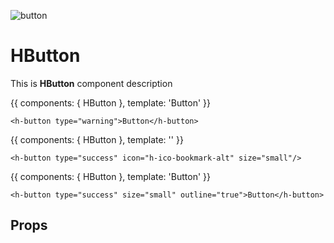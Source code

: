
![button](/public/undraw_design_components_9vy6.svg)

<Meta title='HButton' component={HButton} />

# HButton

This is **HButton** component description

<Story name='primary' height='50px'>{{
  components: { HButton },
  template: '<h-button type="warning">Button</h-button>'
}}</Story>

```
<h-button type="warning">Button</h-button>
```

<Story name='icon' height='50px'>{{
  components: { HButton },
  template: '<h-button type="success" icon="h-icon-bookmark-alt" size="small"/>'
}}</Story>

```
<h-button type="success" icon="h-ico-bookmark-alt" size="small"/>   
```

<Story name='outline' height='50px'>{{
  components: { HButton },
  template: '<h-button type="light" size="small" outline="true">Button</h-button>'
}}</Story>

```
<h-button type="success" size="small" outline="true">Button</h-button>
```



## Props

<Props of={HButton} />
